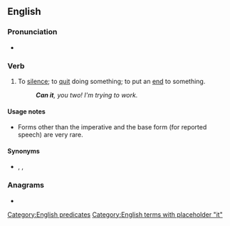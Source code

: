 {{also|canit}}
==English==

===Pronunciation===
* {{audio|en|en-au-can it.ogg|Audio (AU)}}

===Verb===
{{en-verb|cans it|canning it|canned it}}

# {{lb|en|idiomatic|imperative}} To [[silence]]; to [[quit]] doing something; to put an [[end]] to something.
#: '''''Can it''', you two! I'm trying to work.''

====Usage notes====
* Forms other than the imperative and the base form (for reported speech) are very rare.

====Synonyms====
* {{l|en|put a sock in it}}, {{l|en|shut it}}, {{l|en|shut up}}

===Anagrams===
* {{anagrams|en|a=acint|actin|actin'|actin-|antic|cain't}}

[[Category:English predicates]]
[[Category:English terms with placeholder "it"]]
